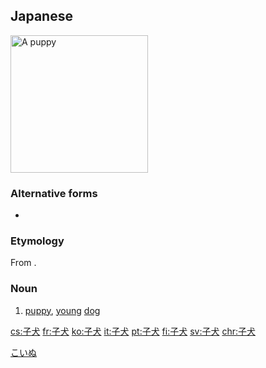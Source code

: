 ==Japanese==
[[File:Corgi_Shih_tzu_Hybrid_10weeks.jpg|thumb|220px|A puppy]]
{{ja-kanjitab|こ|いぬ|yomi=k}}

===Alternative forms===
* {{ja-r|仔犬|こいぬ}}

===Etymology===
From {{compound|lang=ja|子|犬|tr1=ko|tr2=ko|t1=[[child]]|t2=dog}}.

===Noun===
{{ja-noun|こいぬ}}

# [[puppy]], [[young]] [[dog]]

[[Category:ja:Dogs|こいぬ]]

[[cs:子犬]]
[[fr:子犬]]
[[ko:子犬]]
[[it:子犬]]
[[pt:子犬]]
[[fi:子犬]]
[[sv:子犬]]
[[chr:子犬]]